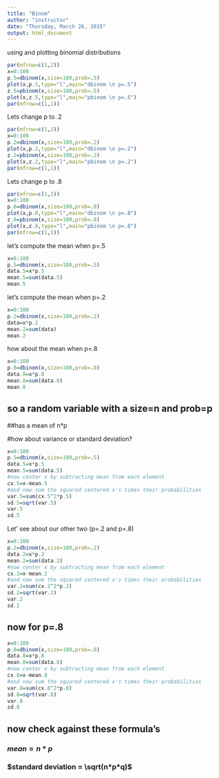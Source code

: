 ```yaml
---
title: "Binom"
author: "instructor"
date: "Thursday, March 26, 2015"
output: html_document
---
```


using and plotting binomial distributions

```r
par(mfrow=c(1,2))
x=0:100
p.5=dbinom(x,size=100,prob=.5)
plot(x,p.5,type="l",main="dbinom \n p=.5")
z.5=pbinom(x,size=100,prob=.5)
plot(x,z.5,type="l",main="pbinom \n p=.5")
par(mfrow=c(1,1))
```

Lets change p to .2

```r
par(mfrow=c(1,2))
x=0:100
p.2=dbinom(x,size=100,prob=.2)
plot(x,p.2,type="l",main="dbinom \n p=.2")
z.2=pbinom(x,size=100,prob=.2)
plot(x,z.2,type="l",main="pbinom \n p=.2")
par(mfrow=c(1,1))
```

Lets change p to .8

```r
par(mfrow=c(1,2))
x=0:100
p.8=dbinom(x,size=100,prob=.8)
plot(x,p.8,type="l",main="dbinom \n p=.8")
z.8=pbinom(x,size=100,prob=.8)
plot(x,z.8,type="l",main="pbinom \n p=.8")
par(mfrow=c(1,1))
```

let's compute the mean when p=.5

```r
x=0:100
p.5=dbinom(x,size=100,prob=.5)
data.5=x*p.5
mean.5=sum(data.5)
mean.5
```

let's compute the mean when p=.2

```r
x=0:100
p.2=dbinom(x,size=100,prob=.2)
data=x*p.2
mean.2=sum(data)
mean.2
```

how about the mean when p=.8

```r
x=0:100
p.8=dbinom(x,size=100,prob=.8)
data.8=x*p.8
mean.8=sum(data.8)
mean.8
```
## so a random variable with a size=n and prob=p  
##has a mean of n*p  

#how about variance or standard deviation?

```r
x=0:100
p.5=dbinom(x,size=100,prob=.5)
data.5=x*p.5
mean.5=sum(data.5)
#now center x by subtracting mean from each element
cx.5=x-mean.5
#and now sum the squared centered x's times their probabilities
var.5=sum(cx.5^2*p.5)
sd.5=sqrt(var.5)
var.5
sd.5
```
Let' see about our other two (p=.2 and p=.8)
```r
x=0:100
p.2=dbinom(x,size=100,prob=.2)
data.2=x*p.2
mean.2=sum(data.2)
#now center x by subtracting mean from each element
cx.2=x-mean.2
#and now sum the squared centered x's times their probabilities
var.2=sum(cx.2^2*p.2)
sd.2=sqrt(var.2)
var.2
sd.2
```

## now for p=.8

```r
x=0:100
p.8=dbinom(x,size=100,prob=.8)
data.8=x*p.8
mean.8=sum(data.8)
#now center x by subtracting mean from each element
cx.8=x-mean.8
#and now sum the squared centered x's times their probabilities
var.8=sum(cx.8^2*p.8)
sd.8=sqrt(var.8)
var.8
sd.8
```
## now check against these formula's

### $mean = n*p$

### $standard deviation = \sqrt(n*p*q)$



